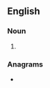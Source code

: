 ==English==

===Noun===
{{head|en|noun form}}

# {{plural of|en|transient}}

===Anagrams===
* {{anagrams|en|a=aeinnrsstt|insertants}}